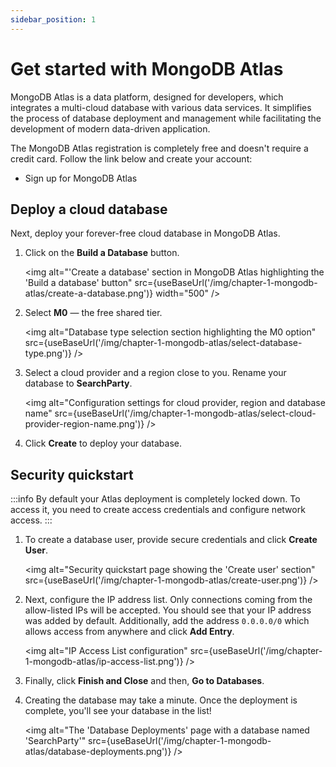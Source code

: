 ```yaml
---
sidebar_position: 1
---
```



# Get started with MongoDB Atlas

MongoDB Atlas is a data platform, designed for developers, which integrates a multi-cloud database with various data services. It simplifies the process of database deployment and management while facilitating the development of modern data-driven application.

The MongoDB Atlas registration is completely free and doesn't require a credit card. Follow the link below and create your account:

- <LinkWithUTM href="https://mongodb.com/try">Sign up for MongoDB Atlas</LinkWithUTM>

## Deploy a cloud database

Next, deploy your forever-free cloud database in MongoDB Atlas.

1. Click on the **Build a Database** button.

    <img
        alt="'Create a database' section in MongoDB Atlas highlighting the 'Build a database' button"
        src={useBaseUrl('/img/chapter-1-mongodb-atlas/create-a-database.png')}
        width="500"
    />

1. Select **M0** — the free shared tier.

    <img
        alt="Database type selection section highlighting the M0 option"
        src={useBaseUrl('/img/chapter-1-mongodb-atlas/select-database-type.png')}
    />

1. Select a cloud provider and a region close to you. Rename your database to **SearchParty**.

    <img
        alt="Configuration settings for cloud provider, region and database name"
        src={useBaseUrl('/img/chapter-1-mongodb-atlas/select-cloud-provider-region-name.png')}
    />

1. Click **Create** to deploy your database.

## Security quickstart

:::info
By default your Atlas deployment is completely locked down. To access it, you need to create access credentials and configure network access.
:::

1. To create a database user, provide secure credentials and click **Create User**.

    <img
        alt="Security quickstart page showing the 'Create user' section"
        src={useBaseUrl('/img/chapter-1-mongodb-atlas/create-user.png')}
    />

1. Next, configure the IP address list. Only connections coming from the allow-listed IPs will be accepted. You should see that your IP address was added by default.  Additionally, add the address `0.0.0.0/0` which allows access from anywhere and click **Add Entry**.

    <img
        alt="IP Access List configuration"
        src={useBaseUrl('/img/chapter-1-mongodb-atlas/ip-access-list.png')}
    />

1. Finally, click **Finish and Close** and then, **Go to Databases**.

1. Creating the database may take a minute. Once the deployment is complete, you'll see your database in the list!

    <img
        alt="The 'Database Deployments' page with a database named 'SearchParty'"
        src={useBaseUrl('/img/chapter-1-mongodb-atlas/database-deployments.png')}
    />
